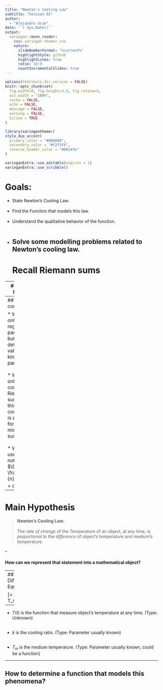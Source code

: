 ```yaml
---
title: "Newton's Cooling Law"
subtitle: "Session 02"  
author: 
  - "Alejandro Ucan"
date: '`r Sys.Date()`'
output:
  xaringan::moon_reader:
    css: xaringan-themer.css
    nature:
      slideNumberFormat: "%current%"
      highlightStyle: github
      highlightLines: true
      ratio: 16:9
      countIncrementalSlides: true
---
```


```r
options(htmltools.dir.version = FALSE)
knitr::opts_chunk$set(
  fig.width=9, fig.height=3.5, fig.retina=3,
  out.width = "100%",
  cache = FALSE,
  echo = FALSE,
  message = FALSE, 
  warning = FALSE,
  hiline = TRUE
)
```

```r
library(xaringanthemer)
style_duo_accent(
  primary_color = "#000080",
  secondary_color = "#f2f3f4",
  inverse_header_color = "#00147e"
)
```

```r
xaringanExtra::use_editable(expires = 1)
xaringanExtra::use_scribble()
```

# Goals:

 * State Newton's Cooling Law. <br/><br/>
 * Find the Function that models this law. <br/><br/>
 * Understand the qualitative behavior of the function. <br/><br/>
 * Solve some modelling problems related to Newton's cooling law.
---
# Recall Riemann sums


---
# Definite Integral

> __Definition:__ Let $f$ be a function defined on the interval $[a,b]$. The definite integral of $f$ from $a$ to $b$ is defined as the limit of a Riemann sum when we increase the number of subintervals in a partition. In symbols $$\int_a^b f(x) dx = \lim_{n \to \infty} \sum_{i=1}^n f(x_i^*) \Delta x_i$$ provided that this limit exists and gives the same value for all possible choices of sample points $x_i^*$ in the subintervals $[x_{i-1}, x_i]$.

---
## Some conventions:

* We will only use regular partitions but the definition is valid for any kind of partition. <br/><br/>
* We will only consider left Riemann sums, but this computation is also valid for right and middle sums. <br/><br/>
* We will use the notation $\Delta x = \frac{b-a}{n}$ and $x_i = a + i \Delta x$.

---
# Main Hypothesis

> **Newton's Cooling Law:** <br/><br/> The *rate of change* of the Temperature of an object, at any time, is *proportional* to the *difference* of object's temperature and medium's temperature.

--

#### How can we represent that statement into a mathematical object?

---
## The Differential Equation

\[\frac{d T(t)}{dt}= k(T(t)-T_m)\]

--

* $T(t)$ is the function that measure object's temperature at any time. (Type: Unknown) <br/><br/>

* $k$ is the cooling ratio. (Type: Parameter usually known) <br/><br/>

* $T_m$ is the medium temperature. (Type: Parameter usually known, could be a function)

---
## How to determine a function that models this phenomena?

